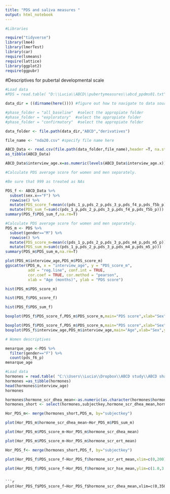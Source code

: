 ```yaml
---
title: "PDS and saliva measures "
output: html_notebook
---
```


```r
#Libraries

require("tidyverse")
library(lme4)
library(lmerTest)
library(car)
require(lsmeans)
require(lattice)
library(ggplot2)
require(ggpubr)
```

#Descriptives for pubertal developmental scale

```r
#Load data
#PDS = read.table( "D:\\Lucia\\ABCD\\pubertymeasures\\abcd_ppdms01.txt","\t",na.strings=c("", 999,"NA"),header=T)  #pad empty cells with NAs

data_dir = ((dirname(here()))) #figure out how to navigate to data source

#phase_folder = "all_baseline"  #select the appropiate folder
#phase_folder = "exploratory"  #select the appropiate folder
#phase_folder = "confirmatory"  #select the appropiate folder

data_folder <- file.path(data_dir,"ABCD","derivatives")  

file_name <- "nda20.csv" #specify file name here 

ABCD_Data <- read.csv(file.path(data_folder,file_name),header =T, na.strings=c("","999","NA"))
as_tibble(ABCD_Data)

ABCD_Data$interview_age.x=as.numeric(levels(ABCD_Data$interview_age.x))[ABCD_Data$interview_age.x]
```

```r
#Calculate PDS average score for women and men separately.

#Be sure that 999 as treated as NAs

PDS_f <- ABCD_Data %>%
  subset(sex.x=="F") %>%
  rowwise() %>%
  mutate(PDS_score_f=mean(c(pds_1_p,pds_2_p,pds_3_p,pds_f4_p,pds_f5b_p)))%>%
  mutate(PDS_sum_f=sum(c(pds_1_p,pds_2_p,pds_3_p,pds_f4_p,pds_f5b_p)))
summary(PDS_f$PDS_sum_f,na.rm=T)
```

```r
#Calculate PDS average score for women and men separately.
PDS_m <- PDS %>%
  subset(gender=="M") %>%
  rowwise() %>%
  mutate(PDS_score_m=mean(c(pds_1_p,pds_2_p,pds_3_p,pds_m4_p,pds_m5_p)))%>%
  mutate(PDS_sum_m=sum(c(pds_1_p,pds_2_p,pds_3_p,pds_m4_p,pds_m5_p)))
summary(PDS_m$PDS_sum_m,na.rm=T)
```

```r
plot(PDS_m$interview_age,PDS_m$PDS_score_m)
ggscatter(PDS_m, x = "interview_age", y = "PDS_score_m", 
          add = "reg.line", conf.int = TRUE, 
          cor.coef = TRUE, cor.method = "pearson",
          xlab = "Age (months)", ylab = "PDS score")
```

```r
hist(PDS_m$PDS_score_m)
```

```r
hist(PDS_f$PDS_score_f)
```

```r
hist(PDS_f$PDS_sum_f)
```

```r
boxplot(PDS_f$PDS_score_f,PDS_m$PDS_score_m,main="PDS score",xlab="Sex",ylab="PDS (mean)",names=c("Female","Male"))
```

```r
boxplot(PDS_f$PDS_score_f,PDS_m$PDS_score_m,main="PDS score",xlab="Sex",ylab="PDS (mean)",names=c("Female","Male"))
boxplot(PDS_f$interview_age,PDS_m$interview_age,main="Age",xlab="Sex",ylab="Age (months)",names=c("Female","Male"))
```

```r
# Women descriptives

menarque_age <-PDS %>%
  filter(gender=="F") %>%
  count(pds_f6_p)
menarque_age
```
```r
#Load data
hormones = read.table( "C:\\Users\\Lucia\\Dropbox\\ABCD study\\ABCD shared LNKW\\data\\saliva\\abcd_hsss01_LMW.txt","\t",na.strings=c("", 999,"NA"),header=T)  #pad empty cells with NAs
hormones =as_tibble(hormones)
head(hormones$interview_age)
hormones
```

```r
hormones$hormone_scr_dhea_mean<-as.numeric(as.character(hormones$hormone_scr_dhea_mean))
hormones_short <- select(hormones,subjectkey,hormone_scr_dhea_mean,hormone_scr_hse_mean,hormone_scr_ert_mean)
```


```r
Hor_PDS_m<- merge(hormones_short,PDS_m, by="subjectkey")
```

```r
plot(Hor_PDS_m$hormone_scr_dhea_mean~Hor_PDS_m$PDS_sum_m)
```
```r
plot(Hor_PDS_m$PDS_score_m~Hor_PDS_m$hormone_scr_dhea_mean)
```

```r
plot(Hor_PDS_m$PDS_score_m~Hor_PDS_m$hormone_scr_ert_mean)
```

```r
Hor_PDS_f<- merge(hormones_short,PDS_f, by="subjectkey")
```

```r
plot(Hor_PDS_f$PDS_score_f~Hor_PDS_f$hormone_scr_ert_mean,xlim=c(0,200),ylim=c(1.0,3.5))
```

```r
plot(Hor_PDS_f$PDS_score_f~Hor_PDS_f$hormone_scr_hse_mean,ylim=c(1.0,3.5))
```
```

```r
plot(Hor_PDS_f$PDS_score_f~Hor_PDS_f$hormone_scr_dhea_mean,xlim=c(0,350),ylim=c(1.0,3.5))
```